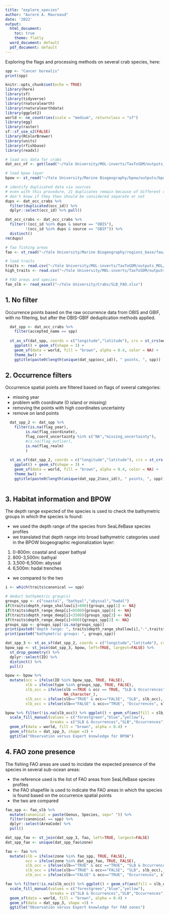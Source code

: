 ```yaml
---
title: "explore_species"
author: "Aurore A. Maureaud"
date: '2022'
output:
  html_document: 
    toc: true
    theme: flatly
  word_document: default
  pdf_document: default
---
```


Exploring the flags and processing methods on several crab species, here:

```r
spp <- "Cancer borealis"
print(spp)
```

```r
knitr::opts_chunk$set(echo = TRUE)
library(here)
library(sf)
library(tidyverse)
library(rnaturalearth)
library(rnaturalearthdata)
library(ggplot2)
world <- ne_countries(scale = "medium", returnclass = "sf")
library(egg)
library(raster)
sf::sf_use_s2(FALSE)
library(RColorBrewer)
library(units)
library(rfishbase)
library(readxl)

# load occ data for crabs
dat_occ_nf <- get(load("~/Yale University/MOL-inverts/TaxToSDM/outputs_MOL/crabs/DAT_OCC_CRABS_9JUN2021.RData"))

# load bpow layer
bpow <- st_read("~/Yale University/Marine Biogeography/bpow/outputs/bpow/bpow_p8s5_abyssal_corr.shp")

# identify duplicated data via sources
# even with this procedure, 21 duplicates remain because of different catalog numbers
# don't know if they then should be considered separate or not
dups <- dat_occ_crabs %>% 
  filter(duplicated(occ_id)) %>% 
  dplyr::select(occ_id) %>% pull()

dat_occ_crabs <- dat_occ_crabs %>% 
  filter(!(occ_id %in% dups & source == "OBIS"),
         !(occ_id %in% dups & source == "GBIF")) %>% 
  distinct()
rm(dups)

# fao fishing areas
fao <- st_read("~/Yale University/Marine Biogeography/regions_base/fao/World_Fao_Zones.shp")

# load traits
traits <- read.csv("~/Yale University/MOL-inverts/TaxToSDM/outputs_MOL/crabs/traits/master_traits_22JUL2021.csv")
high_traits <- read.csv("~/Yale University/MOL-inverts/TaxToSDM/outputs_MOL/crabs/traits/high_traits_22JUL2021.csv")

# FAO areas and species
fao_slb <- read_excel("~/Yale University/Crabs/SLB_FAO.xlsx")

```

## 1. No filter

Occurrence points based on the raw occurrence data from OBIS and GBIF, with no filtering, but after the OBIS-GBIF deduplication methods applied.

```r

  dat_spp <- dat_occ_crabs %>% 
    filter(accepted_name == spp)
 
  st_as_sf(dat_spp, coords = c("longitude","latitude"), crs = st_crs(world)) %>% 
    ggplot() + geom_sf(shape = 3) +
    geom_sf(data = world, fill = "brown", alpha = 0.4, color = NA) +
    theme_bw() +
    ggtitle(paste0(length(unique(dat_spp$occ_id)), " points, ", spp))
```

## 2. Occurrence filters

Occurrence spatial points are filtered based on flags of sveeral categories:

- missing year
- problem with coordinate (0 island or missing)
- removing the points with high coordinates uncertainty
- remove on land points

```r

  dat_spp_2 <- dat_spp %>% 
    filter(is.na(flag_year),
         is.na(flag_coordinate),
         flag_coord_uncertainty %in% c("NA","missing_uncertainty"),
         #is.na(flag_outlier),
         is.na(flag_realm)
         )
 
  st_as_sf(dat_spp_2, coords = c("longitude","latitude"), crs = st_crs(world)) %>% 
    ggplot() + geom_sf(shape = 3) +
    geom_sf(data = world, fill = "brown", alpha = 0.4, color = NA) +
    theme_bw() +
    ggtitle(paste0(length(unique(dat_spp_2$occ_id)), " points, ", spp))
  
```

## 3. Habitat information and BPOW

The depth range expected of the species is used to check the bathymetric groups in which the species is found:

- we used the depth range of the species from SeaLifeBase species profiles
- we translated that depth range into broad bathymetric categories used in the BPOW biogeographic regionalization layer:

1. 0-800m: coastal and upper bathyal
2. 800-3,500m: bathyal
3. 3,500-6,500m: abyssal
4. 6,500m: hadal trenches

- we compared to the two

```r
i <- which(traits$canonical == spp)

# deduct bathymetric group(s)
groups_spp <- c("coastal", "bathyal","abyssal","hadal")
if(traits$depth_range_shallow[i]>800){groups_spp[1] <- NA}
if(traits$depth_range_deep[i]<6500){groups_spp[4] <- NA}
if(traits$depth_range_deep[i]<3500){groups_spp[3] <- NA} 
if(traits$depth_range_deep[i]<800){groups_spp[2] <- NA}
groups_spp <- groups_spp[!is.na(groups_spp)]
print(paste0("depth range: ", traits$depth_range_shallow[i],"-",traits$depth_range_deep[i]))
print(paste0("bathymetric groups: ", groups_spp))

```

```r

dat_spp_3 <- st_as_sf(dat_spp_2, coords = c("longitude","latitude"), crs = st_crs(world))
bpow_spp <- st_join(dat_spp_3, bpow, left=TRUE, largest=FALSE) %>% 
  st_drop_geometry() %>% 
  dplyr::select(ID) %>% 
  distinct() %>% 
  pull()

bpow <- bpow %>% 
  mutate(occ = ifelse(ID %in% bpow_spp, TRUE, FALSE),
         slb = ifelse(type %in% groups_spp, TRUE, FALSE),
         slb_occ = ifelse(slb ==TRUE & occ == TRUE, "SLB & Occurrences",
                          NA_character_),
         slb_occ = ifelse(slb=="TRUE" & occ=="FALSE", "SLB", slb_occ),
         slb_occ = ifelse(slb=="FALSE" & occ=="TRUE", "Occurrences", slb_occ))

bpow %>% filter(!is.na(slb_occ)) %>% ggplot() + geom_sf(aes(fill = slb_occ), alpha= 0.4) +
  scale_fill_manual(values = c("forestgreen","blue","yellow"),
                    breaks = c("SLB & Occurrences","SLB","Occurrences")) +
  geom_sf(data = world, fill = "brown", alpha = 0.4) +
  geom_sf(data = dat_spp_3, shape =3) +
  ggtitle("Observation versus Expert knowledge for BPOW")

```

## 4. FAO zone presence

The fishing FAO areas are used to incidate the expected presence of the species in several sub-ocean areas:

- the reference used is the list of FAO areas from SeaLifeBase species profiles
- the FAO shapefile is used to indicate the FAO areas in which the species is found based on the occurrence spatial points
- the two are compared

```r
fao_spp <- fao_slb %>% 
  mutate(canonical = paste(Genus, Species, sep=" ")) %>% 
  filter(canonical == spp) %>% 
  dplyr::select(AreaCode) %>% 
  pull()

dat_spp_fao <- st_join(dat_spp_3, fao, left=TRUE, largest=FALSE)
dat_spp_fao <- unique(dat_spp_fao$zone)

fao <- fao %>% 
  mutate(slb = ifelse(zone %in% fao_spp, TRUE, FALSE),
         occ = ifelse(zone %in% dat_spp_fao, TRUE, FALSE),
         slb_occ = ifelse(slb=="TRUE" & occ =="TRUE", "SLB & Occurrences", NA_character_),
         slb_occ = ifelse(slb=="TRUE" & occ=="FALSE", "SLB", slb_occ),
         slb_occ = ifelse(slb=="FALSE" & occ=="TRUE", "Occurrences", slb_occ))

fao %>% filter(!is.na(slb_occ)) %>% ggplot() + geom_sf(aes(fill = slb_occ), alpha= 0.4) +
  scale_fill_manual(values = c("forestgreen","blue","yellow"),
                    breaks = c("SLB & Occurrences","SLB","Occurrences")) +
  geom_sf(data = world, fill = "brown", alpha = 0.4) +
  geom_sf(data = dat_spp_3, shape =3) +
  ggtitle("Observation versus Expert knowledge for FAO zones")

```

